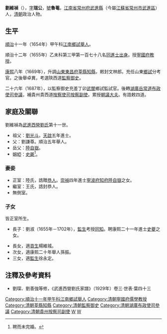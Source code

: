 '''劉維禎'''（{{bd|1639年||1689年|catIdx=L劉}}），[[表字|字]]'''瑞公'''，[[號|號]]'''魯菴'''。[[江南省|江南省]][[常州府|常州府]][[武進縣|武進縣]]（今屬[[江蘇省|江蘇省]][[常州市|常州市]][[武進區|武進區]]）人，[[清朝|清朝]]政治人物。

== 生平 ==
[[順治|順治]]十一年（1654年）甲午科[[江南省|江南]][[鄉試|鄉試]][[舉人|舉人]]。

順治十二年（1655年）乙未科第三甲第一百七十八名[[同進士出身|同進士出身]]。授[[寧國府|寧國府]][[教授_(官名)|教授]]。

[[康熙|康熙]]八年（1669年），升調[[山東|山東]][[東昌府|東昌府]][[莘縣|莘縣]][[知縣|知縣]]，敕封文林郎。充任山東[[鄉試|鄉試]]分考官。之後舉卓異，考選陝西道[[監察御史|監察御史]]。

二十六年（1687年），以監察御史充差丁卯[[武舉|武闈]]鄉試監試官。後轉[[湖廣|湖廣]][[岳常道|岳常道]][[布政使司|布政使司]][[參議|參議]]，補貴州貴西道[[按察使司|按察使司]][[按察副使|按察副使]]。累授[[朝議大夫|朝議大夫]]。有誥敕四道。

==家庭及關聯==
劉維禎為[[武進西營劉氏|武進西營劉氏]]第十一世。
*祖父：[[劉光斗|劉光斗]]。[[天啟|天啟]]五年進士。
*父：劉謙尊。順治五年舉人。
*岳父：[[陸自嶽|陸自嶽]]。
*姻婭：[[史夔|史夔]]<ref>聘而未完婚。</ref>。

===妻妾===
*正室：陸氏，誥贈[[恭人|恭人]]。[[崇禎|崇禎]]四年進士[[寧波府|寧波府]][[知府|知府]][[陸自嶽|陸自嶽]]之女。
*繼室：王氏，誥封恭人。
*無側室。

===子女===
皆正室所生。
*長子：劉淑（1655年－1702年），[[監生|監生]]考授[[同知|同知]]。聘康熙二十一年進士[[史夔|史夔]]之女。

*長女，適[[貢生|貢生]]楊維城。
*次女，適康熙二十年舉人孫振。
*三女，適[[監生|監生]]徐永定。

==注釋及參考資料==
{{reflist}}
*劉琛、劉善強等修，《武進西營劉氏家譜》（1929年）卷三·世表·葉四十三

{{武進西營劉氏}}
{{順治十二年乙未科殿試金榜}}
{{DEFAULTSORT:Liu劉}}
[[Category:順治十一年甲午科江南鄉試舉人|Category:順治十一年甲午科江南鄉試舉人]]
[[Category:清朝寧國府儒學教授|Category:清朝寧國府儒學教授]]
[[Category:清朝莘縣知縣|Category:清朝莘縣知縣]]
[[Category:清朝監察御史|Category:清朝監察御史]]
[[Category:清朝湖廣布政使司參議|Category:清朝湖廣布政使司參議]]
[[Category:清朝貴州按察司副使|Category:清朝貴州按察司副使]]
[[Category:劉姓|W]]
[[Category:武進西營劉氏|W]]